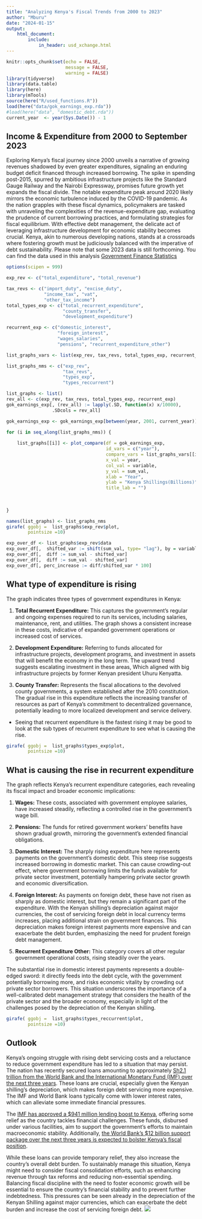 ```yaml
---
title: "Analyzing Kenya's Fiscal Trends from 2000 to 2023"
author: "Mburu"
date: "2024-01-15"
output: 
    html_document:
        include:
            in_header: usd_xchange.html
---
```


```r
knitr::opts_chunk$set(echo = FALSE,
                      message = FALSE,
                      warning = FALSE)
library(tidyverse)
library(data.table)
library(here)
library(mTools)
source(here("R/used_functions.R"))
load(here("data/gok_earnings_exp.rda"))
#load(here("data", "domestic_debt.rda"))
current_year  <- year(Sys.Date()) - 1
```



## Income & Expenditure from 2000 to September 2023

Exploring Kenya's fiscal journey since 2000 unveils a narrative of growing revenues shadowed by even greater expenditures, signaling an enduring budget deficit financed through increased borrowing. The spike in spending post-2015, spurred by ambitious infrastructure projects like the Standard Gauge Railway and the Nairobi Expressway, promises future growth yet expands the fiscal divide. The notable expenditure peak around 2020 likely mirrors the economic turbulence induced by the COVID-19 pandemic. As the nation grapples with these fiscal dynamics, policymakers are tasked with unraveling the complexities of the revenue-expenditure gap, evaluating the prudence of current borrowing practices, and formulating strategies for fiscal equilibrium. With effective debt management, the delicate act of leveraging infrastructure development for economic stability becomes crucial. Kenya, akin to numerous developing nations, stands at a crossroads where fostering growth must be judiciously balanced with the imperative of debt sustainability. Please note that some 2023 data is still forthcoming. You can find the data used in this analysis [Government Finance Statistics](https://www.centralbank.go.ke/statistics/government-finance-statistics/)

```r
options(scipen = 999)

exp_rev <- c("total_expenditure", "total_revenue")

tax_revs <- c("import_duty", "excise_duty",
              "income_tax", "vat",
              "other_tax_income")
total_types_exp <- c("total_recurrent_expenditure", 
                     "county_transfer", 
                     "development_expenditure")

recurrent_exp <- c("domestic_interest", 
                   "foreign_interest", 
                   "wages_salaries", 
                   "pensions", "recurrent_expenditure_other")

list_graphs_vars <- list(exp_rev, tax_revs, total_types_exp, recurrent_exp)

list_graphs_nms <- c("exp_rev", 
                     "tax_revs",
                     "types_exp",
                     "types_reccurrent")

list_graphs <- list()
rev_all <- c(exp_rev, tax_revs, total_types_exp, recurrent_exp)
gok_earnings_exp[, (rev_all) := lapply(.SD, function(x) x/10000), 
                 .SDcols = rev_all]

gok_earnings_exp <- gok_earnings_exp[between(year, 2001, current_year)]

for (i in seq_along(list_graphs_nms)) {
    
    list_graphs[[i]] <- plot_compare(df = gok_earnings_exp, 
                                     id_vars = c("year"),
                                     compare_vars = list_graphs_vars[[i]],
                                     x_val = year,
                                     col_val = variable,
                                     y_val = sum_val,
                                     xlab = "Year",
                                     ylab = "Kenya Shillings(Billions)",
                                     title_lab = "")  
    
    
    
}

names(list_graphs) <- list_graphs_nms
girafe( ggobj =  list_graphs$exp_rev$plot,
        pointsize =10)
```

```r

exp_over_df <- list_graphs$exp_rev$data
exp_over_df[,  shifted_var := shift(sum_val, type= "lag"), by = variable]
exp_over_df[,  diff := sum_val - shifted_var]
exp_over_df[,  diff := sum_val - shifted_var]
exp_over_df[, perc_increase := diff/shifted_var * 100]
```

## What type of expenditure is rising

The graph indicates three types of government expenditures in Kenya:

1.  **Total Recurrent Expenditure:** This captures the government's regular and ongoing expenses required to run its services, including salaries, maintenance, rent, and utilities. The graph shows a consistent increase in these costs, indicative of expanded government operations or increased cost of services.

2.  **Development Expenditure:** Referring to funds allocated for infrastructure projects, development programs, and investment in assets that will benefit the economy in the long term. The upward trend suggests escalating investment in these areas, Which aligned with big infrastructure projects by former Kenyan president Uhuru Kenyatta.

3.  **County Transfer:** Represents the fiscal allocations to the devolved county governments, a system established after the 2010 constitution. The gradual rise in this expenditure reflects the increasing transfer of resources as part of Kenya's commitment to decentralized governance, potentially leading to more localized development and service delivery.

-   Seeing that recurrent expenditure is the fastest rising it may be good to look at the sub types of recurrent expenditure to see what is causing the rise.

```r

girafe( ggobj =  list_graphs$types_exp$plot,
        pointsize =10)
```

## What is causing the rise in recurrent expenditure

The graph reflects Kenya's recurrent expenditure categories, each revealing its fiscal impact and broader economic implications:

1.  **Wages:** These costs, associated with government employee salaries, have increased steadily, reflecting a controlled rise in the government's wage bill.

2.  **Pensions:** The funds for retired government workers' benefits have shown gradual growth, mirroring the government's extended financial obligations.

3.  **Domestic Interest:** The sharply rising expenditure here represents payments on the government's domestic debt. This steep rise suggests increased borrowing in domestic market. This can cause crowding-out effect, where government borrowing limits the funds available for private sector investment, potentially hampering private sector growth and economic diversification.

4.  **Foreign Interest:** As payments on foreign debt, these have not risen as sharply as domestic interest, but they remain a significant part of the expenditure. With the Kenyan shilling's depreciation against major currencies, the cost of servicing foreign debt in local currency terms increases, placing additional strain on government finances. This depreciation makes foreign interest payments more expensive and can exacerbate the debt burden, emphasizing the need for prudent foreign debt management.

5.  **Recurrent Expenditure Other:** This category covers all other regular government operational costs, rising steadily over the years.

The substantial rise in domestic interest payments represents a double-edged sword: it directly feeds into the debt cycle, with the government potentially borrowing more, and risks economic vitality by crowding out private sector borrowers. This situation underscores the importance of a well-calibrated debt management strategy that considers the health of the private sector and the broader economy, especially in light of the challenges posed by the depreciation of the Kenyan shilling.

```r

girafe( ggobj =  list_graphs$types_reccurrent$plot,
        pointsize =10)

```

## Outlook

Kenya's ongoing struggle with rising debt servicing costs and a reluctance to reduce government expenditure has led to a situation that may persist. The nation has recently secured loans amounting to approximately [Sh2.1 trillion from the World Bank and the International Monetary Fund (IMF) over the next three years](https://nation.africa/kenya/business/inside-kenya-s-debt-hole-as-imf-world-bank-approve-additional-sh2trn-loans-4453090). These loans are crucial, especially given the Kenyan shilling's depreciation, which makes foreign debt servicing more expensive. The IMF and World Bank loans typically come with lower interest rates, which can alleviate some immediate financial pressures.

The [IMF has approved a \$941 million lending boost to Kenya](https://www.reuters.com/world/africa/kenya-wins-941-million-imf-loan-boost-easing-financial-pressures-2024-01-17/), offering some relief as the country tackles financial challenges. These funds, disbursed under various facilities, aim to support the government's efforts to maintain macroeconomic stability. Additionally, [the World Bank's \$12 billion support package over the next three years is expected to bolster Kenya's fiscal position](https://www.worldbank.org/en/news/statement/2023/11/20/-world-bank-foresees-12-billion-in-afe-1123-support-for-kenya-over-the-next-three-years).

While these loans can provide temporary relief, they also increase the country's overall debt burden. To sustainably manage this situation, Kenya might need to consider fiscal consolidation efforts, such as enhancing revenue through tax reforms and reducing non-essential spending. Balancing fiscal discipline with the need to foster economic growth will be essential to ensure the country's financial stability and to prevent further indebtedness. This pressures can be seen already in the depreciation of the Kenyan Shilling against major currencies, which can exacerbate the debt burden and increase the cost of servicing foreign debt.
![](usd_xchange.png)

